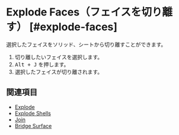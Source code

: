 
# Explode Faces（フェイスを切り離す） [#explode-faces]

<Reference shortcut="" command="Explode Faces" button="" />

選択したフェイスをソリッド、シートから切り離すことができます。

1. 切り離したいフェイスを選択します。
2. <kbd>Alt + J</kbd> を押します。
3. 選択したフェイスが切り離されます。

## 関連項目
- [Explode](./explode)
- [Explode Shells](./explode-shells)
- [Join](./join)
- [Bridge Surface](./bridge-surface)


